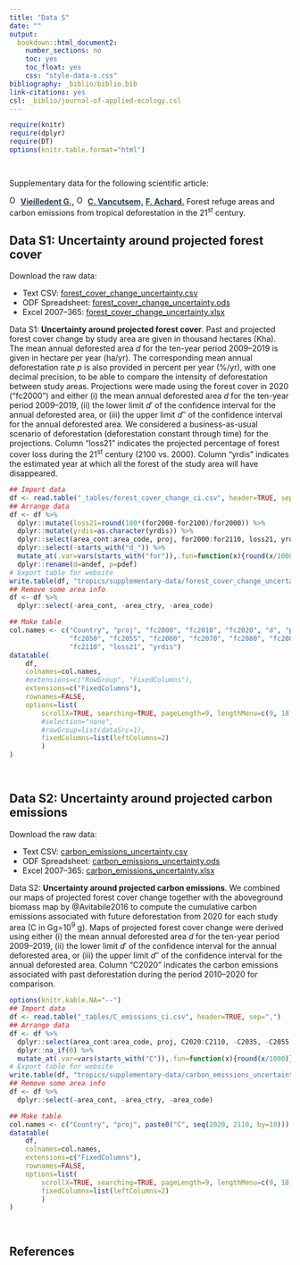 ```yaml
---
title: "Data S"
date: ""
output:
  bookdown::html_document2:
    number_sections: no
    toc: yes
    toc_float: yes
    css: "style-data-s.css"
bibliography: _biblio/biblio.bib
link-citations: yes
csl: _biblio/journal-of-applied-ecology.csl
---
```


```r
require(knitr)
require(dplyr)
require(DT)
options(knitr.table.format="html")
```

<span style="display: block; height: 15px;"></span>

Supplementary data for the following scientific article:

<a href="https://orcid.org/0000-0002-1685-4997"><img alt="ORCID logo" src="images/Logo_ORCID.png" width="16" height="16" /></a>
<a href="https://ecology.ghislainv.fr" style="color:#2C3E50;">**Vieilledent G.,**</a>
<a href="https://orcid.org/0000-0003-3851-8588"><img alt="ORCID logo" src="images/Logo_ORCID.png" width="16" height="16" /></a>
<a href="https://www.researchgate.net/profile/Christelle_Vancutsem" style="color:#2C3E50;">**C. Vancutsem,**</a>
<a href="https://www.researchgate.net/profile/Achard_Frederic" style="color:#2C3E50;">**F. Achard.**</a>
Forest refuge areas and carbon emissions from tropical deforestation in the 21^st^ century.

<!------------------------------>
<!-- Forest cover projections -->
<!------------------------------>

## Data S1: Uncertainty around projected forest cover

Download the raw data:

* Text CSV: [forest_cover_change_uncertainty.csv](tropics/supplementary-data/forest_cover_change_uncertainty.csv)
* ODF Spreadsheet: [forest_cover_change_uncertainty.ods](tropics/supplementary-data/forest_cover_change_uncertainty.ods)
* Excel 2007--365: [forest_cover_change_uncertainty.xlsx](tropics/supplementary-data/forest_cover_change_uncertainty.xlsx)

Data S1: **Uncertainty around projected forest cover**. Past and projected forest cover change by study area are given in thousand hectares (Kha). The mean annual deforested area $d$ for the ten-year period 2009--2019 is given in hectare per year (ha/yr). The corresponding mean annual deforestation rate $p$ is also provided in percent per year (%/yr), with one decimal precision, to be able to compare the intensity of deforestation between study areas. Projections were made using the forest cover in 2020 ("fc2000") and either (i) the mean annual deforested area $d$ for the ten-year period 2009--2019, (ii) the lower limit $d'$ of the confidence interval for the annual deforested area, or (iii) the upper limit $d''$ of the confidence interval for the annual deforested area. We considered a business-as-usual scenario of deforestation (deforestation constant through time) for the projections. Column "loss21" indicates the projected percentage of forest cover loss during the 21^st^ century (2100 vs. 2000). Column "yrdis" indicates the estimated year at which all the forest of the study area will have disappeared.\vspace{0.5cm}

```r
## Import data
df <- read.table("_tables/forest_cover_change_ci.csv", header=TRUE, sep=",")
## Arrange data
df <- df %>%
  dplyr::mutate(loss21=round(100*(for2000-for2100)/for2000)) %>%
  dplyr::mutate(yrdis=as.character(yrdis)) %>%
  dplyr::select(area_cont:area_code, proj, for2000:for2110, loss21, yrdis, -for2005, -for2015, -for2035) %>%
  dplyr::select(-starts_with("d_")) %>%
  mutate_at(.var=vars(starts_with("for")),.fun=function(x){round(x/1000)}) %>%
  dplyr::rename(d=andef, p=pdef)
# Export table for website
write.table(df, "tropics/supplementary-data/forest_cover_change_uncertainty.csv", sep=",", row.names=FALSE)
## Remove some area info
df <- df %>%
  dplyr::select(-area_cont, -area_ctry, -area_code)

## Make table
col.names <- c("Country", "proj", "fc2000", "fc2010", "fc2020", "d", "p", "fc2030", "fc2040",
               "fc2050", "fc2055", "fc2060", "fc2070", "fc2080", "fc2085", "fc2090", "fc2100",
               "fc2110", "loss21", "yrdis")
datatable(
	df,
	colnames=col.names,
	#extensions=c("RowGroup", "FixedColumns"),
	extensions=c("FixedColumns"),
	rownames=FALSE,
	options=list(
		scrollX=TRUE, searching=TRUE, pageLength=9, lengthMenu=c(9, 18, 36),
		#selection="none", 
		#rowGroup=list(dataSrc=1),
		fixedColumns=list(leftColumns=2)
		)
)

```

<span style="display: block; height: 15px;"></span>

<!---------------------------------------------------->
<!-- Carbon emissions associated with deforestation -->
<!---------------------------------------------------->

## Data S2: Uncertainty around projected carbon emissions

Download the raw data:

* Text CSV: [carbon_emissions_uncertainty.csv](tropics/supplementary-data/carbon_emissions_uncertainty.csv)
* ODF Spreadsheet: [carbon_emissions_uncertainty.ods](tropics/supplementary-data/carbon_emissions_uncertainty.ods)
* Excel 2007--365: [carbon_emissions_uncertainty.xlsx](tropics/supplementary-data/carbon_emissions_uncertainty.xlsx)

Data S2: **Uncertainty around projected carbon emissions**. We combined our maps of projected forest cover change together with the aboveground biomass map by @Avitabile2016 to compute the cumulative carbon emissions associated with future deforestation from 2020 for each study area (C in Gg=10^9^ g). Maps of projected forest cover change were derived using either (i) the mean annual deforested area $d$ for the ten-year period 2009--2019, (ii) the lower limit $d'$ of the confidence interval for the annual deforested area, or (iii) the upper limit $d''$ of the confidence interval for the annual deforested area. Column "C2020" indicates the carbon emissions associated with past deforestation during the period 2010--2020 for comparison.\vspace{0.5cm}

```r
options(knitr.kable.NA="--")
## Import data
df <- read.table("_tables/C_emissions_ci.csv", header=TRUE, sep=",")
## Arrange data
df <- df %>%
  dplyr::select(area_cont:area_code, proj, C2020:C2110, -C2035, -C2055, -C2085) %>%
  dplyr::na_if(0) %>%
  mutate_at(.var=vars(starts_with("C")),.fun=function(x){round(x/1000)})
# Export table for website
write.table(df, "tropics/supplementary-data/carbon_emissions_uncertainty.csv", sep=",", row.names=FALSE)
## Remove some area info
df <- df %>%
  dplyr::select(-area_cont, -area_ctry, -area_code)

## Make table
col.names <- c("Country", "proj", paste0("C", seq(2020, 2110, by=10)))
datatable(
	df,
	colnames=col.names,
	extensions=c("FixedColumns"),
	rownames=FALSE,
	options=list(
		scrollX=TRUE, searching=TRUE, pageLength=9, lengthMenu=c(9, 18, 36),
		fixedColumns=list(leftColumns=2)
		)
)
```

<span style="display: block; height: 15px;"></span>

<!----------------->
<!-- References  -->
<!----------------->

## References
